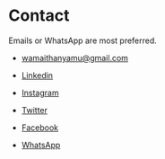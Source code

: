 <SEO
  title="Contact"
  description="Wamaitha Nyamu Top Datascientist in Kenya contacts"
/>

# Contact

Emails or WhatsApp are most preferred.

- wamaithanyamu@gmail.com

- [Linkedin](https://linkedin.com/wamaithanyamu)
- [Instagram](https://instagram.com/mlforbusiness)
- [Twitter](https://twitter.com/mlforbusiness)
- [Facebook](https://facebook.com/mlforbusiness)
- [WhatsApp](https://wa.me/+254799933887)